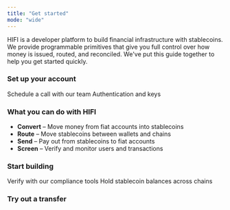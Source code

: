 ```yaml
---
title: "Get started"
mode: "wide"
---
```


HIFI is a developer platform to build financial infrastructure with stablecoins. We provide programmable primitives that give you full control over how money is issued, routed, and reconciled. We've put this guide together to help you get started quickly.

### Set up your account

<Columns cols={2}>
  <Card title="Request access" href="https://dashboard.hifibridge.com/login?request_access=true">
    Schedule a call with our team
  </Card>
  <Card title="Set up API">
    Authentication and keys
  </Card>
</Columns>

### What you can do with HIFI

- **Convert** – Move money from fiat accounts into stablecoins
- **Route** – Move stablecoins between wallets and chains
- **Send** – Pay out from stablecoins to fiat accounts
- **Screen** – Verify and monitor users and transactions

### Start building

<Columns cols={2}>
  <Card title="Onboard users">
    Verify with our compliance tools
  </Card>
  <Card title="Manage wallets">
    Hold stablecoin balances across chains
  </Card>
</Columns>

### Try out a transfer

<Tabs>
  <Tab title="Onramp">
    
  </Tab>
  <Tab title="Offramp">
    
  </Tab>
</Tabs>